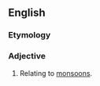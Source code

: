 ==English==

===Etymology===
{{suffix|monsoon|al|lang=en}}

===Adjective===
{{en-adj|-}}

# Relating to [[monsoon]]s.